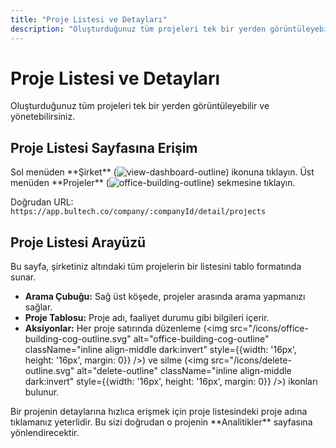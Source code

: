 ```yaml
---
title: "Proje Listesi ve Detayları"
description: "Oluşturduğunuz tüm projeleri tek bir yerden görüntüleyebilir ve yönetebilirsiniz."
---
```


# Proje Listesi ve Detayları

Oluşturduğunuz tüm projeleri tek bir yerden görüntüleyebilir ve yönetebilirsiniz.

## Proje Listesi Sayfasına Erişim

<Steps>
  <Step title="Şirket Panosuna Gidin">
    Sol menüden **Şirket** (<img src="/icons/view-dashboard-outline.svg" alt="view-dashboard-outline" className="inline align-middle dark:invert" style={{width: '16px', height: '16px', margin: 0}} />) ikonuna tıklayın.
  </Step>
  <Step title="Projeler Sekmesini Açın">
    Üst menüden **Projeler** (<img src="/icons/office-building-outline.svg" alt="office-building-outline" className="inline align-middle dark:invert" style={{width: '16px', height: '16px', margin: 0}} />) sekmesine tıklayın.
  </Step>
</Steps>

Doğrudan URL: `https://app.bultech.co/company/:companyId/detail/projects`

## Proje Listesi Arayüzü

Bu sayfa, şirketiniz altındaki tüm projelerin bir listesini tablo formatında sunar.

- **Arama Çubuğu:** Sağ üst köşede, projeler arasında arama yapmanızı sağlar.
- **Proje Tablosu:** Proje adı, faaliyet durumu gibi bilgileri içerir.
- **Aksiyonlar:** Her proje satırında düzenleme (<img src="/icons/office-building-cog-outline.svg" alt="office-building-cog-outline" className="inline align-middle dark:invert" style={{width: '16px', height: '16px', margin: 0}} />) ve silme (<img src="/icons/delete-outline.svg" alt="delete-outline" className="inline align-middle dark:invert" style={{width: '16px', height: '16px', margin: 0}} />) ikonları bulunur.

<Tip>
  Bir projenin detaylarına hızlıca erişmek için proje listesindeki proje adına tıklamanız yeterlidir. Bu sizi doğrudan o projenin **Analitikler** sayfasına yönlendirecektir.
</Tip>
